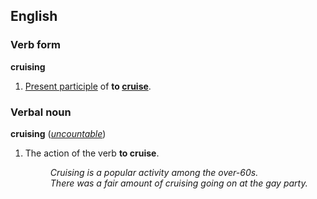 ==English==
===Verb form===
'''cruising'''
 
#[[Present participle]] of '''to [[cruise]]'''.
 
===Verbal noun===
'''cruising''' (''[[uncountable]]'')
 
#The action of the verb '''to cruise'''.
#:''Cruising is a popular activity among the over-60s.''
#:''There was a fair amount of cruising going on at the gay party.''